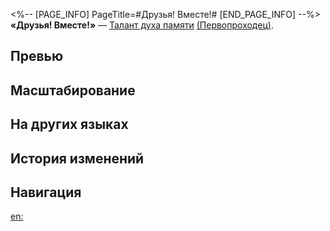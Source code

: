 <%-- [PAGE_INFO]
PageTitle=#Друзья! Вместе!#
[END_PAGE_INFO] --%>
{{Навык Инфобокс
|Название         = Друзья! Вместе!
|Изображение      = Навык Друзья! Вместе!.png
|Персонаж         = Первопроходец (Память)
|Тип              = Талант духа памяти
|Тэг              = Поддержка
|УронСтойк        = 
|ЭнергияГен       = 
|Энергия          = 
|Длительность     = 
|Описание         = Повышает крит. урон всех союзников на {{Цвет|Выделенный|6%—13,2%}} от крит. урона Мемо плюс {{Цвет|Выделенный|12%—26,4%}}.<br />Если заряд не достигает 100%, то во время своего действия Мемо автоматически использует умение «Злодеи! Проблемы!». Если заряд достигает 100%, Мемо выполняет действие немедленно и в следующем действии может выбрать одного союзника и использовать умение «Я! Помогу!».
|Свойство1        = 
|Масштабирование1 = 
}}
'''«Друзья! Вместе!»''' — [[Талант духа памяти]] [[(Первопроходец)]].

==Превью==
{{Превью
|Файл = Друзья! Вместе! Превью
}}

==Масштабирование==
{{Масштабирование навыка|тип=Талант духа памяти
|6%;7.2%;8.4%;9.6%;10.8%;12%;13.2%;14.4%;15.6%;16.8%
|12%;14.4%;16.8%;19.2%;21.6%;24%;26.4%;28.8%;31.2%;33.6%
}}

==На других языках==
{{На других языках
|en   = Friends! Together!
|zhs  = 伙伴！一起！
|zht  = 夥伴！一起！
|ja   = {{Rubi|仲間|なかま}}と{{Rubi|一緒|いっしょ}}に！
|ko   = 파트너! 함께!
|es   = ¡Amigui! ¡Vamos!
|fr   = Amis pour la vie&nbsp;!
|ru   = Друзья! Вместе!
|th   = Friends! Together!
|vi   = Đồng Đội! Cùng Nhau!
|de   = Freunde! Zusammen!
|id   = Friends! Together!
|pt   = Amigos! Unidos!
}}

==История изменений==
{{История изменений|3.5}}

==Навигация==
{{Навык Навбокс|Первопроходец (Память)}}

[[en:]]